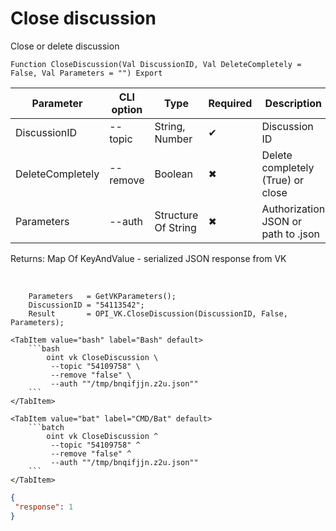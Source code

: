 ﻿---
sidebar_position: 2
description: Close discussion and other functions to work with VK in the Open Integration Package, a free open-source integration library for 1C:Enterprise 8, OneScript and CLI
keywords: [1C, 1С, 1С:Enterprise, 1С:Enterprise 8.3, API, Integration, Services, Exchange, OneScript, CLI, VK]
---


# Close discussion
 Close or delete discussion



`Function CloseDiscussion(Val DiscussionID, Val DeleteCompletely = False, Val Parameters = "") Export`

  | Parameter | CLI option | Type | Required | Description |
  |-|-|-|-|-|
  | DiscussionID | --topic | String, Number | &#x2714; | Discussion ID |
  | DeleteCompletely | --remove | Boolean | &#x2716; | Delete completely (True) or close |
  | Parameters | --auth | Structure Of String | &#x2716; | Authorization JSON or path to .json |

  
  Returns:  Map Of KeyAndValue - serialized JSON response from VK

<br/>




```bsl title="1C:Enterprise/OneScript code example"
    Parameters   = GetVKParameters();
    DiscussionID = "54113542";
    Result       = OPI_VK.CloseDiscussion(DiscussionID, False, Parameters);
```
 

 <Tabs>
  
    <TabItem value="bash" label="Bash" default>
        ```bash
            oint vk CloseDiscussion \
             --topic "54109758" \
             --remove "false" \
             --auth ""/tmp/bnqifjjn.z2u.json""
        ```
    </TabItem>
  
    <TabItem value="bat" label="CMD/Bat" default>
        ```batch
            oint vk CloseDiscussion ^
             --topic "54109758" ^
             --remove "false" ^
             --auth ""/tmp/bnqifjjn.z2u.json""
        ```
    </TabItem>
</Tabs>


```json title="Result"
{
 "response": 1
}
```
